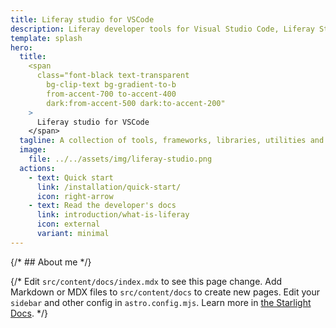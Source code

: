 ```yaml
---
title: Liferay studio for VSCode
description: Liferay developer tools for Visual Studio Code, Liferay Studio, Liferay Studio for VSCode, Liferay IDE for VSCode, Liferay developer tools for Visual Studio Code
template: splash
hero:
  title: 
    <span
      class="font-black text-transparent
        bg-clip-text bg-gradient-to-b
        from-accent-700 to-accent-400
        dark:from-accent-500 dark:to-accent-200"
    >
      Liferay studio for VSCode
    </span>
  tagline: A collection of tools, frameworks, libraries, utilities and learning resources for Liferay developers.
  image:
    file: ../../assets/img/liferay-studio.png
  actions:
    - text: Quick start
      link: /installation/quick-start/
      icon: right-arrow
    - text: Read the developer's docs
      link: introduction/what-is-liferay
      icon: external
      variant: minimal
---
```



{/* ## About me */}

{/* <CardGrid>
	<Card title="Update content" icon="pencil">
		Edit `src/content/docs/index.mdx` to see this page change.
	</Card>
	<Card title="Add new content" icon="add-document">
		Add Markdown or MDX files to `src/content/docs` to create new pages.
	</Card>
	<Card title="Configure your site" icon="setting">
		Edit your `sidebar` and other config in `astro.config.mjs`.
	</Card>
	<Card title="Read the docs" icon="open-book">
		Learn more in [the Starlight Docs](https://starlight.astro.build/).
	</Card>
</CardGrid> */}
